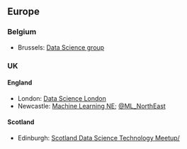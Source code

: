 ## Europe

### Belgium

  * Brussels: [Data Science group](https://www.meetup.com/Data-Science-Community-Meetup/events/223397829/)

### UK

#### England

  * London: [Data Science London](https://www.meetup.com/Data-Science-London/)
  * Newcastle: [Machine Learning NE](https://twitter.com/ML_NorthEast); [\@ML_NorthEast](https://twitter.com/ML_NorthEast)
  
#### Scotland

  * Edinburgh: [Scotland Data Science Technology Meetup/](https://www.meetup.com/Scotland-Data-Science-Technology-Meetup/)

